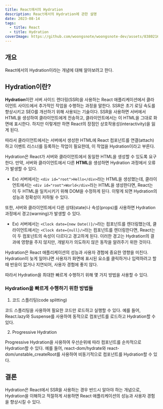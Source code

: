 ```yaml
---
title: React에서의 Hydration
description: React에서의 Hydration에 관한 설명
date: 2023-08-14
tags:
  - title: React
  - title: Hydration
coverImage: https://github.com/woongsnote/woongsnote-dev/assets/83802168/3e64902a-6ae9-45e3-8ff9-7b65ff7cf5ef
---
```


## 개요

React에서의 Hydration이라는 개념에 대해 알아보려고 한다.

## Hydration이란?

**Hydration**이란 서버 사이드 렌더링(SSR)을 사용하는 React 애플리케이션에서 클라이언트 사이드에서 추가적인 작업을 수행하는 과정을 말한다.
SSR은 초기 로딩 속도를 향상시키고 SEO를 개선하기 위해 사용되는 기술이다.
SSR을 사용하면 서버에서 HTML을 생성하여 클라이언트에게 전송하고, 클라이언트에서는 이 HTML을 그대로 화면에 표시한다.
하지만 이렇게만 하면 React의 장점인 상호작용성(interactivity)을 잃게 된다.

따라서 클라이언트에서는 서버에서 생성한 HTML에 React 컴포넌트를 연결(attach)하고 이벤트 리스너를 등록하는 작업이 필요한데, 이 작업을 Hydration이라고 부른다.

Hydration은 React가 서버와 클라이언트에서 동일한 HTML을 생성할 수 있도록 요구한다.
만약, 서버와 클라이언트에서 다른 **HTML**을 생성하면 Hydration 과정에서 오류가 발생할 수 있다.

- Ex) 서버에서는 `<div id="root">Hello</div>`라는 HTML을 생성했는데, 클라이언트에서는 `<div id="root">World</div>`라는 HTML을 생성한다면, React는 이 두 HTML을 일치시키기 위해 DOM을 수정하게 된다. 이렇게 되면 Hydration의 성능과 정확성이 저하될 수 있다.

또한, 서버와 클라이언트에서 다른 상태(state)나 속성(props)를 사용하면 Hydration 과정에서 경고(warning)가 발생할 수 있다.

- Ex) 서버에서는 `<Clock date={new Date()}/>`라는 컴포넌트를 렌더링했는데, 클라이언트에서는 `<Clock date={null}/>`라는 컴포넌트를 렌더링한다면, React는 이 두 컴포넌트의 속성이 다르다고 경고하게 된다.
  이러한 경고는 Hydration의 결과에 영향을 주지 않지만, 개발자가 의도하지 않은 동작을 알려주기 위한 것이다.

Hydration은 React 애플리케이션의 성능과 사용자 경험에 중요한 영향을 미친다.
Hydration이 늦게 일어나면 사용자가 화면에 표시된 요소를 클릭하거나 입력하려고 할 때 반응이 없거나 지연되어, 사용자 경험에 좋지 않다.

따라서 Hydration을 최대한 빠르게 수행하기 위해 몇 가지 방법을 사용할 수 있다.

### Hydration을 빠르게 수행하기 위한 방법들

1. 코드 스플리팅(code splitting)

코드 스플리팅을 사용하여 필요한 코드만 로드하고 실행할 수 있다.
예를 들어, React.lazy와 Suspense를 사용하여 동적으로 컴포넌트를 로드하고 Hydration할 수 있다.

2. Progressive Hydration

Progressive Hydration을 사용하여 우선순위에 따라 컴포넌트를 순차적으로 Hydration할 수 있다.
예를 들어, react-dom/hydrate와 react-dom/unstable_createRoot를 사용하여 비동기적으로 컴포넌트를 Hydration할 수 있다.

## 결론

Hydration은 React에서 SSR을 사용하는 경우 반드시 알아야 하는 개념으로, Hydration을 이해하고 적절하게 사용하면 React 애플리케이션의 성능과 사용자 경험을 향상시킬 수 있다.
